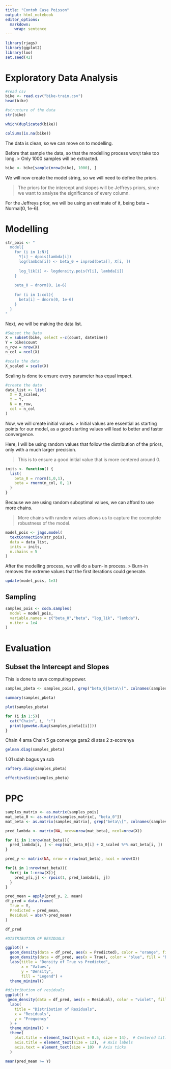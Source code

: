---
title: "Contoh Case Poisson"
output: html_notebook
editor_options: 
  markdown: 
    wrap: sentence
---

```{r}
library(rjags)
library(ggplot2)
library(loo)
set.seed(42)
```



# Exploratory Data Analysis

```{r}
#read csv
bike <- read.csv("bike-train.csv")
head(bike)
```

```{r}
#structure of the data
str(bike)
```

```{r}
which(duplicated(bike))
```

```{r}
colSums(is.na(bike))
```

The data is clean, so we can move on to modelling.

Before that sample the data, so that the modelling process won;t take too long.
> Only 1000 samples will be extracted.

```{r}
bike <- bike[sample(nrow(bike), 1000), ]
```

We will now create the model string, so we will need to define the priors.

> The priors for the intercept and slopes will be Jeffreys priors, since we want to analyse the significance of every column.

For the Jeffreys prior, we will be using an estimate of it, being beta ~ Normal(0, 1e-6).


# Modelling

```{r}
str_pois <- "
  model{
    for (i in 1:N){
      Y[i] ~ dpois(lambda[i])
      log(lambda[i]) <- beta_0 + inprod(beta[], X[i, ])
      
      log_lik[i] <- logdensity.pois(Y[i], lambda[i])
    }
    
    beta_0 ~ dnorm(0, 1e-6)
    
    for (i in 1:col){
      beta[i] ~ dnorm(0, 1e-6)
    }
  }
"
```

Next, we will be making the data list.

```{r}
#Subset the Data
X = subset(bike, select =-c(count, datetime))
Y = bike$count
n_row = nrow(X)
n_col = ncol(X)
```

```{r}
#scale the data
X_scaled = scale(X)
```

Scaling is done to ensure every parameter has equal impact.

```{r}
#create the data
data_list <- list(
  X = X_scaled,
  Y = Y,
  N = n_row,
  col = n_col
)
```

Now, we will create initial values.
> Initial values are essential as starting points for our model, as a good starting values will lead to better and faster convergence.

Here, I will be using random values that follow the distribution of the priors, only with a much larger precision.

> This is to ensure a good initial value that is more centered around 0.

```{r}
inits <- function() {
  list(
    beta_0 = rnorm(1,0,1),
    beta = rnorm(n_col, 0, 1)
  )
}
```

Because we are using random suboptimal values, we can afford to use more chains.

> More chains with random values allows us to capture the cocmplete robustness of the model.

```{r}
model_pois <- jags.model(
  textConnection(str_pois),
  data = data_list,
  inits = inits,
  n.chains = 5
)
```

After the modelling process, we will do a burn-in process.
> Burn-in removes the extreme values that the first iterations could generate.

```{r}
update(model_pois, 1e3)
```

## Sampling

```{r}
samples_pois <- coda.samples(
  model = model_pois,
  variable.names = c("beta_0","beta", "log_lik", "lambda"),
  n.iter = 1e4
)
```

# Evaluation

## Subset the Intercept and Slopes

This is done to save computing power.

```{r}
samples_pbeta <- samples_pois[, grep("beta_0|beta\\[", colnames(samples_pois[[1]]))]
```

```{r}
summary(samples_pbeta)
```

```{r}
plot(samples_pbeta)
```

```{r}
for (i in 1:5){
  cat("Chain", i, ":")
  print(geweke.diag(samples_pbeta[[i]]))
}
```

Chain 4 ama Chain 5 ga converge gara2 di atas 2 z-scorenya

```{r}
gelman.diag(samples_pbeta)
```
1.01 udah bagus ya sob

```{r}
raftery.diag(samples_pbeta)
```

```{r}
effectiveSize(samples_pbeta)
```

# PPC

```{r}
samples_matrix <- as.matrix(samples_pois)
mat_beta_0 <- as.matrix(samples_matrix[, "beta_0"])
mat_beta <- as.matrix(samples_matrix[, grep("beta\\[", colnames(samples_matrix))])
```

```{r}
pred_lambda <- matrix(NA, nrow=nrow(mat_beta), ncol=nrow(X))

for (i in 1:nrow(mat_beta)){
  pred_lambda[i, ] <- exp(mat_beta_0[i] + X_scaled %*% mat_beta[i, ]) 
}
```

```{r}
pred_y <- matrix(NA, nrow = nrow(mat_beta), ncol = nrow(X))

for(i in 1:nrow(mat_beta)){
  for(j in 1:nrow(X)){
    pred_y[i,j] <- rpois(1, pred_lambda[i, j])
  }
}
```


```{r}
pred_mean = apply(pred_y, 2, mean)
df_pred = data.frame(
  True = Y,
  Predicted = pred_mean,
  Residual = abs(Y-pred_mean)
)

df_pred
```

```{r}
#DISTRIBUTION OF RESIDUALS

ggplot() +
  geom_density(data = df_pred, aes(x = Predicted), color = "orange", fill = "orange", alpha = 0.3) +
  geom_density(data = df_pred, aes(x = True), color = "blue", fill = "blue", alpha = 0.3) +
  labs(title = "Density of True vs Predicted",
       x = "Values",
       y = "Density",
       fill = "Legend") +
  theme_minimal()
```

```{r}
#distribution of residuals
ggplot() +
 geom_density(data = df_pred, aes(x = Residual), color = "violet", fill = "maroon", alpha = 0.3) +
  labs(
    title = "Distribution of Residuals",
    x = "Residuals",
    y = "Frequency"
  ) +
  theme_minimal() +
  theme(
    plot.title = element_text(hjust = 0.5, size = 14),  # Centered title
    axis.title = element_text(size = 12),  # Axis labels
    axis.text = element_text(size = 10)  # Axis ticks
  )
```

```{r}
mean(pred_mean >= Y)
```

